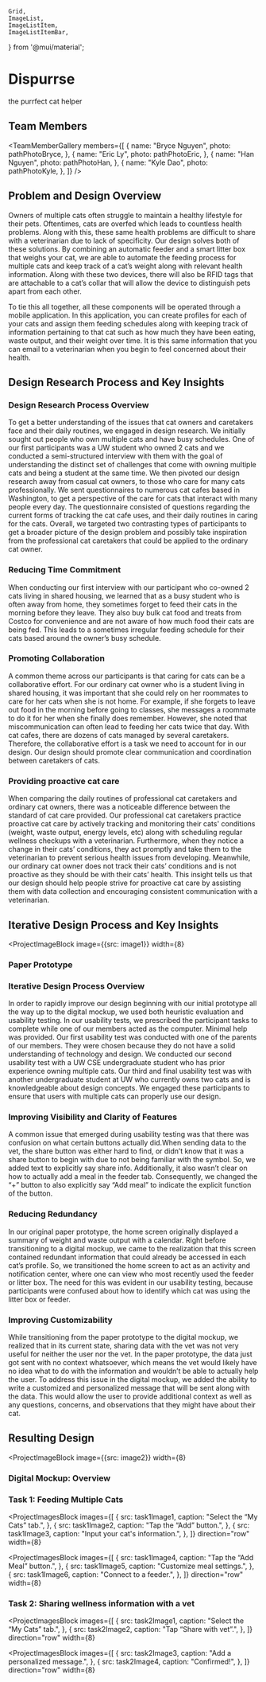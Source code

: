     Grid,
    ImageList,
    ImageListItem,
    ImageListItemBar,
} from '@mui/material';






# Dispurrse

<ProjectSubtitle>the purrfect cat helper</ProjectSubtitle>

## Team Members

<TeamMemberGallery members={[
    {
        name: "Bryce Nguyen",
        photo: pathPhotoBryce,
    },
    {
        name: "Eric Ly",
        photo: pathPhotoEric,
    },
    {
        name: "Han Nguyen",
        photo: pathPhotoHan,
    },
    {
        name: "Kyle Dao",
        photo: pathPhotoKyle,
    },
]} />

## Problem and Design Overview

Owners of multiple cats often struggle to maintain a healthy lifestyle for their pets. Oftentimes, cats are overfed which leads to countless health problems. Along with this, these same health problems are difficult to share with a veterinarian due to lack of specificity. Our design solves both of these solutions. By combining an automatic feeder and a smart litter box that weighs your cat, we are able to automate the feeding process for multiple cats and keep track of a cat’s weight along with relevant health information. Along with these two devices, there will also be RFID tags that are attachable to a cat’s collar that will allow the device to distinguish pets apart from each other.

To tie this all together, all these components will be operated through a mobile application. In this application, you can create profiles for each of your cats and assign them feeding schedules along with keeping track of information pertaining to that cat such as how much they have been eating, waste output, and their weight over time. It is this same information that you can email to a veterinarian when you begin to feel concerned about their health.

## Design Research Process and Key Insights

### Design Research Process Overview

To get a better understanding of the issues that cat owners and caretakers face and their daily routines, we engaged in design research. We initially sought out people who own multiple cats and have busy schedules. One of our first participants was a UW student who owned 2 cats and we conducted a semi-structured interview with them with the goal of understanding the distinct set of challenges that come with owning multiple cats and being a student at the same time. We then pivoted our design research away from casual cat owners, to those who care for many cats professionally. We sent questionnaires to numerous cat cafes based in Washington, to get a perspective of the care for cats that interact with many people every day. The questionnaire consisted of questions regarding the current forms of tracking the cat cafe uses, and their daily routines in caring for the cats. Overall, we targeted two contrasting types of participants to get a broader picture of the design problem and possibly take inspiration from the professional cat caretakers that could be applied to the ordinary cat owner.

### Reducing Time Commitment

When conducting our first interview with our participant who co-owned 2 cats living in shared housing, we learned that as a busy student who is often away from home, they sometimes forget to feed their cats in the morning before they leave. They also buy bulk cat food and treats from Costco for convenience and are not aware of how much food their cats are being fed. This leads to a sometimes irregular feeding schedule for their cats based around the owner’s busy schedule.

### Promoting Collaboration

A common theme across our participants is that caring for cats can be a collaborative effort. For our ordinary cat owner who is a student living in shared housing, it was important that she could rely on her roommates to care for her cats when she is not home. For example, if she forgets to leave out food in the morning before going to classes, she messages a roommate to do it for her when she finally does remember. However, she noted that miscommunication can often lead to feeding her cats twice that day. With cat cafes, there are dozens of cats managed by several caretakers. Therefore, the collaborative effort is a task we need to account for in our design. Our design should promote clear communication and coordination between caretakers of cats.

### Providing proactive cat care

When comparing the daily routines of professional cat caretakers and ordinary cat owners, there was a noticeable difference between the standard of cat care provided. Our professional cat caretakers practice proactive cat care by actively tracking and monitoring their cats' conditions (weight, waste output, energy levels, etc) along with scheduling regular wellness checkups with a veterinarian. Furthermore, when they notice a change in their cats’ conditions, they act promptly and take them to the veterinarian to prevent serious health issues from developing. Meanwhile, our ordinary cat owner does not track their cats’ conditions and is not proactive as they should be with their cats’ health. This insight tells us that our design should help people strive for proactive cat care by assisting them with data collection and encouraging consistent communication with a veterinarian.

## Iterative Design Process and Key Insights

<ProjectImageBlock
    image={{src: image1}}
    width={8}
>
### Paper Prototype
</ProjectImageBlock>

### Iterative Design Process Overview

In order to rapidly improve our design beginning with our initial prototype all the way up to the digital mockup, we used both heuristic evaluation and usability testing. In our usability tests, we prescribed the participant tasks to complete while one of our members acted as the computer. Minimal help was provided. Our first usability test was conducted with one of the parents of our members. They were chosen because they do not have a solid understanding of technology and design. We conducted our second usability test with a UW CSE undergraduate student who has prior experience owning multiple cats. Our third and final usability test was with another undergraduate student at UW who currently owns two cats and is knowledgeable about design concepts. We engaged these participants to ensure that users with multiple cats can properly use our design.

### Improving Visibility and Clarity of Features

A common issue that emerged during usability testing was that there was confusion on what certain buttons actually did.When sending data to the vet, the share button was either hard to find, or didn’t know that it was a share button to begin with due to not being familiar with the symbol. So, we added text to explicitly say share info. Additionally, it also wasn’t clear on how to actually add a meal in the feeder tab. Consequently, we changed the “+” button to also explicitly say “Add meal” to indicate the explicit function of the button.

### Reducing Redundancy

In our original paper prototype, the home screen originally displayed a summary of weight and waste output with a calendar. Right before transitioning to a digital mockup, we came to the realization that this screen contained redundant information that could already be accessed in each cat’s profile. So, we transitioned the home screen to act as an activity and notification center, where one can view who most recently used the feeder or litter box. The need for this was evident in our usability testing, because participants were confused about how to identify which cat was using the litter box or feeder.

### Improving Customizability

While transitioning from the paper prototype to the digital mockup, we realized that in its current state, sharing data with the vet was not very useful for neither the user nor the vet. In the paper prototype, the data just got sent with no context whatsoever, which means the vet would likely have no idea what to do with the information and wouldn’t be able to actually help the user. To address this issue in the digital mockup, we added the ability to write a customized and personalized message that will be sent along with the data. This would allow the user to provide additional context as well as any questions, concerns, and observations that they might have about their cat.


## Resulting Design

<ProjectImageBlock
    image={{src: image2}}
    width={8}
>
### Digital Mockup: Overview
</ProjectImageBlock>

### Task 1: Feeding Multiple Cats

<ProjectImagesBlock
    images={[
        {
            src: task1Image1,
            caption: "Select the “My Cats” tab.",
        },
        {
            src: task1Image2,
            caption: "Tap the “Add” button.",
        },
        {
            src: task1Image3,
            caption: "Input your cat's information.",
        },
    ]}
    direction="row"
    width={8}
>
</ProjectImagesBlock>

<ProjectImagesBlock
    images={[
        {
            src: task1Image4,
            caption: "Tap the “Add Meal” button.",
        },
        {
            src: task1Image5,
            caption: "Customize meal settings.",
        },
        {
            src: task1Image6,
            caption: "Connect to a feeder.",
        },
    ]}
    direction="row"
    width={8}
>
</ProjectImagesBlock>

### Task 2: Sharing wellness information with a vet

<ProjectImagesBlock
    images={[
        {
            src: task2Image1,
            caption: "Select the “My Cats” tab.",
        },
        {
            src: task2Image2,
            caption: "Tap “Share with vet”.",
        },
    ]}
    direction="row"
    width={8}
>
</ProjectImagesBlock>

<ProjectImagesBlock
    images={[
        {
            src: task2Image3,
            caption: "Add a personalized message.",
        },
        {
            src: task2Image4,
            caption: "Confirmed!",
        },
    ]}
    direction="row"
    width={8}
>
</ProjectImagesBlock>
